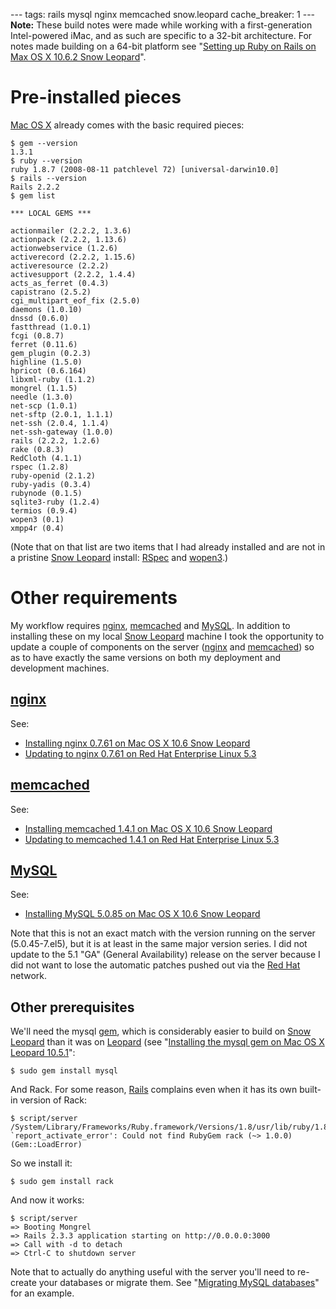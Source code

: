 ---
tags: rails mysql nginx memcached snow.leopard
cache_breaker: 1
---
'''Note:''' These build notes were made while working with a first-generation Intel-powered iMac, and as such are specific to a 32-bit architecture. For notes made building on a 64-bit platform see "[[Setting up Ruby on Rails on Max OS X 10.6.2 Snow Leopard]]".

= Pre-installed pieces =

[[Mac OS X]] already comes with the basic required pieces:

<pre lang="shell">$ gem --version
1.3.1
$ ruby --version
ruby 1.8.7 (2008-08-11 patchlevel 72) [universal-darwin10.0]
$ rails --version
Rails 2.2.2
$ gem list

*** LOCAL GEMS ***

actionmailer (2.2.2, 1.3.6)
actionpack (2.2.2, 1.13.6)
actionwebservice (1.2.6)
activerecord (2.2.2, 1.15.6)
activeresource (2.2.2)
activesupport (2.2.2, 1.4.4)
acts_as_ferret (0.4.3)
capistrano (2.5.2)
cgi_multipart_eof_fix (2.5.0)
daemons (1.0.10)
dnssd (0.6.0)
fastthread (1.0.1)
fcgi (0.8.7)
ferret (0.11.6)
gem_plugin (0.2.3)
highline (1.5.0)
hpricot (0.6.164)
libxml-ruby (1.1.2)
mongrel (1.1.5)
needle (1.3.0)
net-scp (1.0.1)
net-sftp (2.0.1, 1.1.1)
net-ssh (2.0.4, 1.1.4)
net-ssh-gateway (1.0.0)
rails (2.2.2, 1.2.6)
rake (0.8.3)
RedCloth (4.1.1)
rspec (1.2.8)
ruby-openid (2.1.2)
ruby-yadis (0.3.4)
rubynode (0.1.5)
sqlite3-ruby (1.2.4)
termios (0.9.4)
wopen3 (0.1)
xmpp4r (0.4)</pre>

(Note that on that list are two items that I had already installed and are not in a pristine [[Snow Leopard]] install: [[RSpec]] and [[wopen3]].)

= Other requirements =

My workflow requires [[nginx]], [[memcached]] and [[MySQL]]. In addition to installing these on my local [[Snow Leopard]] machine I took the opportunity to update a couple of components on the server ([[nginx]] and [[memcached]]) so as to have exactly the same versions on both my deployment and development machines.

== [[nginx]] ==

See:

* [[Installing nginx 0.7.61 on Mac OS X 10.6 Snow Leopard]]
* [[Updating to nginx 0.7.61 on Red Hat Enterprise Linux 5.3]]

== [[memcached]] ==

See:

* [[Installing memcached 1.4.1 on Mac OS X 10.6 Snow Leopard]]
* [[Updating to memcached 1.4.1 on Red Hat Enterprise Linux 5.3]]

== [[MySQL]] ==

See:

* [[Installing MySQL 5.0.85 on Mac OS X 10.6 Snow Leopard]]

Note that this is not an exact match with the version running on the server (5.0.45-7.el5), but it is at least in the same major version series. I did not update to the 5.1 "GA" (General Availability) release on the server because I did not want to lose the automatic patches pushed out via the [[Red Hat]] network.

== Other prerequisites ==

We'll need the mysql [[gem]], which is considerably easier to build on [[Snow Leopard]] than it was on [[Leopard]] (see "[[Installing the mysql gem on Mac OS X Leopard 10.5.1]]":

<pre lang="shell">$ sudo gem install mysql</pre>

And Rack. For some reason, [[Rails]] complains even when it has its own built-in version of Rack:

<pre lang="shell">$ script/server
/System/Library/Frameworks/Ruby.framework/Versions/1.8/usr/lib/ruby/1.8/rubygems.rb:636:in `report_activate_error': Could not find RubyGem rack (~> 1.0.0) (Gem::LoadError)</pre>

So we install it:

<pre lang="shell">$ sudo gem install rack</pre>

And now it works:

<pre lang="shell">$ script/server
=> Booting Mongrel
=> Rails 2.3.3 application starting on http://0.0.0.0:3000
=> Call with -d to detach
=> Ctrl-C to shutdown server</pre>

Note that to actually do anything useful with the server you'll need to re-create your databases or migrate them. See "[[Migrating MySQL databases]]" for an example.
